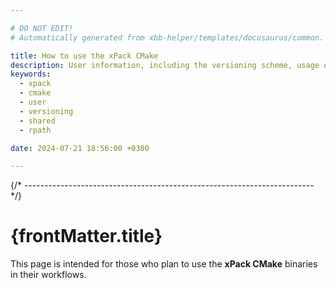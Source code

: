 ```yaml
---

# DO NOT EDIT!
# Automatically generated from xbb-helper/templates/docusaurus/common.

title: How to use the xPack CMake
description: User information, including the versioning scheme, usage of shared libraries, and RPATH configuration on GNU/Linux.
keywords:
  - xpack
  - cmake
  - user
  - versioning
  - shared
  - rpath

date: 2024-07-21 18:56:00 +0300

---
```


<head><title>{frontMatter.title}</title></head>
<head><meta property="og:title" content={frontMatter.title}/></head>



{/* ------------------------------------------------------------------------ */}

# {frontMatter.title}

This page is intended for those who plan
to use the **xPack CMake** binaries in their workflows.

<Versioning/>

<LibrariesAndRpath/>

<More/>

<UseInTesting/>
